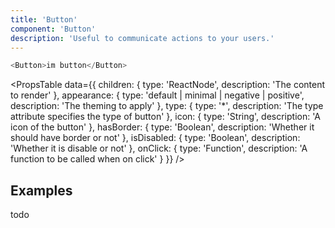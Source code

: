 ```yaml
---
title: 'Button'
component: 'Button'
description: 'Useful to communicate actions to your users.'
---
```


```js live
<Button>im button</Button>
```

<PropsTable
  data={{
    children: {
      type: 'ReactNode',
      description: 'The content to render'
    },
    appearance: {
      type: 'default | minimal | negative | positive',
      description: 'The theming to apply'
    },
    type: {
      type: '*',
      description: 'The type attribute specifies the type of button'
    },
    icon: {
      type: 'String',
      description: 'A icon of the button'
    },
    hasBorder: {
      type: 'Boolean',
      description: 'Whether it should have border or not'
    },
    isDisabled: {
      type: 'Boolean',
      description: 'Whether it is disable or not'
    },
    onClick: {
      type: 'Function',
      description: 'A function to be called when on click'
    }
  }}
/>

## Examples

todo
